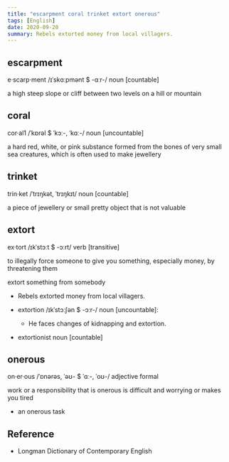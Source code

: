 ```yaml
---
title: "escarpment coral trinket extort onerous"
tags: [English]
date: 2020-09-20
summary: Rebels extorted money from local villagers.
---
```


## escarpment

e·scarp·ment /ɪˈskɑːpmənt $ -ɑːr-/ noun [countable]

a high steep slope or cliff between two levels on a hill or mountain

## coral

cor·al1 /ˈkɒrəl $ ˈkɔː-, ˈkɑː-/ noun [uncountable]

a hard red, white, or pink substance formed from the bones of very small sea creatures,
which is often used to make jewellery

## trinket

trin·ket /ˈtrɪŋkət, ˈtrɪŋkɪt/ noun [countable]

a piece of jewellery or small pretty object that is not valuable

## extort

ex·tort /ɪkˈstɔːt $ -ɔːrt/ verb [transitive]

to illegally force someone to give you something, especially money, by threatening them

extort something from somebody

- Rebels extorted money from local villagers.

- extortion /ɪkˈstɔːʃən $ -ɔːr-/ noun [uncountable]:
  - He faces changes of kidnapping and extortion.

- extortionist noun [countable]

## onerous

on·er·ous /ˈɒnərəs, ˈəʊ- $ ˈɑː-, ˈoʊ-/ adjective formal

work or a responsibility that is onerous is difficult and worrying or makes you tired

- an onerous task

## Reference

- Longman Dictionary of Contemporary English